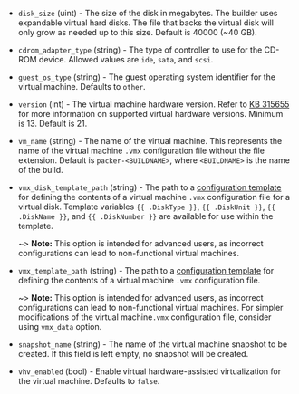 <!-- Code generated from the comments of the Config struct in builder/vmware/iso/config.go; DO NOT EDIT MANUALLY -->

- `disk_size` (uint) - The size of the disk in megabytes. The builder uses expandable virtual
  hard disks. The file that backs the virtual disk will only grow as needed
  up to this size. Default is 40000 (~40 GB).

- `cdrom_adapter_type` (string) - The type of controller to use for the CD-ROM device.
  Allowed values are `ide`, `sata`, and `scsi`.

- `guest_os_type` (string) - The guest operating system identifier for the virtual machine.
  Defaults to `other`.

- `version` (int) - The virtual machine hardware version. Refer to [KB 315655](https://knowledge.broadcom.com/external/article?articleNumber=315655)
  for more information on supported virtual hardware versions.
  Minimum is 13. Default is 21.

- `vm_name` (string) - The name of the virtual machine. This represents the name of the virtual
  machine `.vmx` configuration file without the file extension.
  Default is `packer-<BUILDNAME>`, where `<BUILDNAME>` is the name of the
  build.

- `vmx_disk_template_path` (string) - The path to a [configuration template](/packer/docs/templates/legacy_json_templates/engine)
  for defining the contents of a virtual machine `.vmx` configuration file
  for a virtual disk. Template variables `{{ .DiskType }}`, `{{ .DiskUnit }}`,
  `{{ .DiskName }}`, and `{{ .DiskNumber }}` are available for use within
  the template.
  
  ~> **Note:** This option is intended for advanced users, as incorrect
  configurations can lead to non-functional virtual machines.

- `vmx_template_path` (string) - The path to a [configuration template](/packer/docs/templates/legacy_json_templates/engine)
  for defining the contents of a virtual machine `.vmx` configuration file.
  
  ~> **Note:** This option is intended for advanced users, as incorrect
  configurations can lead to non-functional virtual machines. For simpler
  modifications of the virtual machine`.vmx` configuration file, consider
  using `vmx_data` option.

- `snapshot_name` (string) - The name of the virtual machine snapshot to be created.
  If this field is left empty, no snapshot will be created.

- `vhv_enabled` (bool) - Enable virtual hardware-assisted virtualization for the virtual machine.
  Defaults to `false`.

<!-- End of code generated from the comments of the Config struct in builder/vmware/iso/config.go; -->
